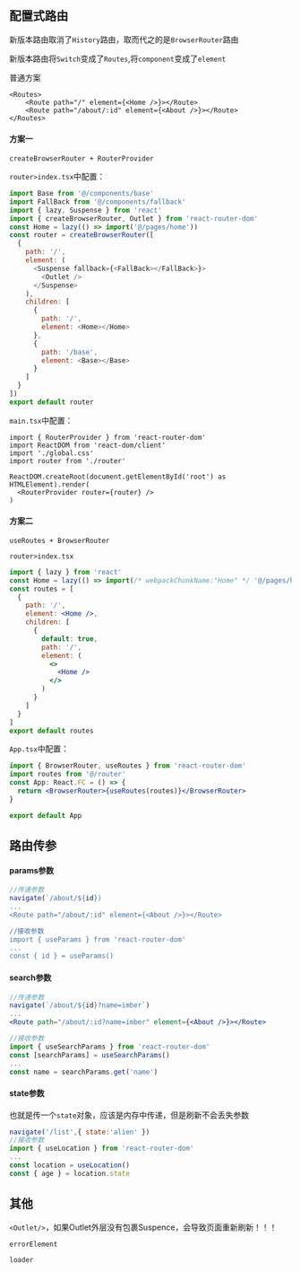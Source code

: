 ## 配置式路由

新版本路由取消了`History`路由，取而代之的是`BrowserRouter`路由

新版本路由将`Switch`变成了`Routes`,将`component`变成了`element`

普通方案

```tsx
<Routes>
    <Route path="/" element={<Home />}></Route>
    <Route path="/about/:id" element={<About />}></Route>
</Routes>
```

#### 方案一

`createBrowserRouter + RouterProvider`

`router>index.tsx`中配置：

```js
import Base from '@/components/base'
import FallBack from '@/components/fallback'
import { lazy, Suspense } from 'react'
import { createBrowserRouter, Outlet } from 'react-router-dom'
const Home = lazy(() => import('@/pages/home'))
const router = createBrowserRouter([
  {
    path: '/',
    element: (
      <Suspense fallback={<FallBack></FallBack>}>
        <Outlet />
      </Suspense>
    ),
    children: [
      {
        path: '/',
        element: <Home></Home>
      },
      {
        path: '/base',
        element: <Base></Base>
      }
    ]
  }
])
export default router
```

`main.tsx`中配置：

```tsx
import { RouterProvider } from 'react-router-dom'
import ReactDOM from 'react-dom/client'
import './global.css'
import router from './router'

ReactDOM.createRoot(document.getElementById('root') as HTMLElement).render(
  <RouterProvider router={router} />
)
```

#### 方案二

`useRoutes + BrowserRouter`

`router>index.tsx`

```jsx
import { lazy } from 'react'
const Home = lazy(() => import(/* webpackChunkName:"Home" */ '@/pages/home'))
const routes = [
  {
    path: '/',
    element: <Home />,
    children: [
      {
        default: true,
        path: '/',
        element: (
          <>
            <Home />
          </>
        )
      }
    ]
  }
]
export default routes
```

`App.tsx`中配置：

```jsx
import { BrowserRouter, useRoutes } from 'react-router-dom'
import routes from '@/router'
const App: React.FC = () => {
  return <BrowserRouter>{useRoutes(routes)}</BrowserRouter>
}

export default App
```

## 路由传参

#### params参数

```jsx
//传递参数
navigate(`/about/${id})
...
<Route path="/about/:id" element={<About />}></Route>

//接收参数
import { useParams } from 'react-router-dom'
...
const { id } = useParams()
```

#### search参数

```jsx
//传递参数
navigate(`/about/${id}?name=imber`)
...
<Route path="/about/:id?name=imber" element={<About />}></Route>

//接收参数
import { useSearchParams } from 'react-router-dom'
const [searchParams] = useSearchParams()
...
const name = searchParams.get('name')
```

#### state参数

也就是传一个`state`对象，应该是内存中传递，但是刷新不会丢失参数 

```jsx
navigate('/list',{ state:'alien' })
//接收参数
import { useLocation } from 'react-router-dom'
...
const location = useLocation()
const { age } = location.state
```

## 其他

`<Outlet/>`，如果Outlet外层没有包裹Suspence，会导致页面重新刷新！！！

`errorElement`

`loader`